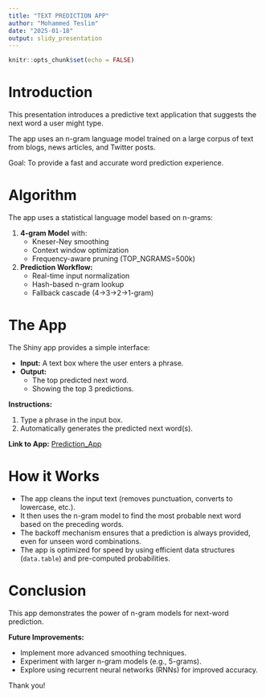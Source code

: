 ```yaml
---
title: "TEXT PREDICTION APP"
author: "Mohammed Teslim"
date: "2025-01-18"
output: slidy_presentation
---
```


```r
knitr::opts_chunk$set(echo = FALSE)
```

# Introduction

This presentation introduces a predictive text application that suggests the next word a user might type.

The app uses an n-gram language model trained on a large corpus of text from blogs, news articles, and Twitter posts.

Goal: To provide a fast and accurate word prediction experience.

# Algorithm

The app uses a statistical language model based on n-grams:

1.  **4-gram Model** with:
    -   Kneser-Ney smoothing
    -   Context window optimization
    -   Frequency-aware pruning (TOP_NGRAMS=500k)
2.  **Prediction Workflow:**
    -   Real-time input normalization
    -   Hash-based n-gram lookup
    -   Fallback cascade (4→3→2→1-gram)

# The App

The Shiny app provides a simple interface:

-   **Input:** A text box where the user enters a phrase.
-   **Output:**
    -   The top predicted next word.
    -   Showing the top 3 predictions.

**Instructions:**

1.  Type a phrase in the input box.
2.  Automatically generates the predicted next word(s).

**Link to App:** [Prediction_App](https://ml73o6-mohammed-teslim.shinyapps.io/Prediction_App//){.uri}

# How it Works

-   The app cleans the input text (removes punctuation, converts to lowercase, etc.).
-   It then uses the n-gram model to find the most probable next word based on the preceding words.
-   The backoff mechanism ensures that a prediction is always provided, even for unseen word combinations.
-   The app is optimized for speed by using efficient data structures (`data.table`) and pre-computed probabilities.

# Conclusion

This app demonstrates the power of n-gram models for next-word prediction.

**Future Improvements:**

-   Implement more advanced smoothing techniques.
-   Experiment with larger n-gram models (e.g., 5-grams).
-   Explore using recurrent neural networks (RNNs) for improved accuracy.

Thank you!
